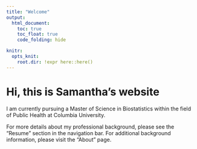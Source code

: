 ```yaml
---
title: "Welcome"
output: 
  html_document:
    toc: true
    toc_float: true
    code_folding: hide

knitr:
  opts_knit:
    root.dir: !expr here::here()
---
```


# Hi, this is Samantha's website

I am currently pursuing a Master of Science in Biostatistics within the field of Public Health at Columbia University.

For more details about my professional background, please see the "Resume" section in the navigation bar. For additional background information, please visit the "About" page.